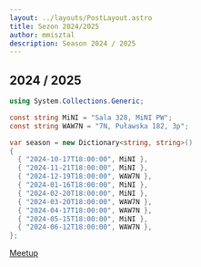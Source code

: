 ```yaml
---
layout: ../layouts/PostLayout.astro
title: Sezon 2024/2025
author: mmisztal
description: Season 2024 / 2025
---
```


## 2024 / 2025


```csharp
using System.Collections.Generic;

const string MiNI = "Sala 328, MiNI PW";
const string WAW7N = "7N, Puławska 182, 3p";

var season = new Dictionary<string, string>()
{
  { "2024-10-17T18:00:00", MiNI },
  { "2024-11-21T18:00:00", MiNI },
  { "2024-12-19T18:00:00", WAW7N },
  { "2024-01-16T18:00:00", MiNI },
  { "2024-02-20T18:00:00", MiNI },
  { "2024-03-20T18:00:00", WAW7N },
  { "2024-04-17T18:00:00", WAW7N },
  { "2024-05-15T18:00:00", MiNI },
  { "2024-06-12T18:00:00", WAW7N },
};
```

<a class="rounded-md bg-indigo-500 px-3.5 py-2.5 text-sm font-semibold text-white shadow-sm hover:bg-indigo-400 focus-visible:outline focus-visible:outline-2 focus-visible:outline-offset-2 focus-visible:outline-indigo-400" href="https://www.meetup.com/WG-NET/" target="_blank">Meetup</a>
